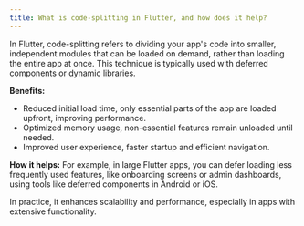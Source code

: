 ```yaml
---
title: What is code-splitting in Flutter, and how does it help?
---
```


In Flutter, code-splitting refers to dividing your app's code into smaller, independent modules that can be loaded on demand, rather than loading the entire app at once. This technique is typically used with deferred components or dynamic libraries.

**Benefits:**
- Reduced initial load time, only essential parts of the app are loaded upfront, improving performance.
- Optimized memory usage, non-essential features remain unloaded until needed.
- Improved user experience, faster startup and efficient navigation.

**How it helps:**
For example, in large Flutter apps, you can defer loading less frequently used features, like onboarding screens or admin dashboards, using tools like deferred components in Android or iOS.

In practice, it enhances scalability and performance, especially in apps with extensive functionality.
